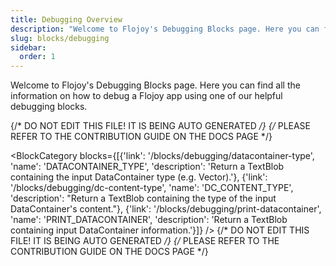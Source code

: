 ```yaml
---
title: Debugging Overview
description: "Welcome to Flojoy's Debugging Blocks page. Here you can find all the information on how to debug a Flojoy app using one of our helpful debugging blocks."
slug: blocks/debugging
sidebar:
  order: 1
---
```


Welcome to Flojoy's Debugging Blocks page.
Here you can find all the information on how to
debug a Flojoy app using one of our helpful debugging blocks.

{/* DO NOT EDIT THIS FILE! IT IS BEING AUTO GENERATED */}
{/* PLEASE REFER TO THE CONTRIBUTION GUIDE ON THE DOCS PAGE */}


<BlockCategory blocks={[{'link': '/blocks/debugging/datacontainer-type', 'name': 'DATACONTAINER_TYPE', 'description': 'Return a TextBlob containing the input DataContainer type (e.g. Vector).'}, {'link': '/blocks/debugging/dc-content-type', 'name': 'DC_CONTENT_TYPE', 'description': "Return a TextBlob containing the type of the input DataContainer's content."}, {'link': '/blocks/debugging/print-datacontainer', 'name': 'PRINT_DATACONTAINER', 'description': 'Return a TextBlob containing input DataContainer information.'}]} />
{/* DO NOT EDIT THIS FILE! IT IS BEING AUTO GENERATED */}
{/* PLEASE REFER TO THE CONTRIBUTION GUIDE ON THE DOCS PAGE */}

